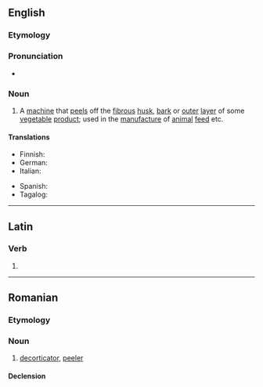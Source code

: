 ==English==

===Etymology===
{{suffix|en|decorticate|or}}

===Pronunciation===
* {{a|UK}} {{IPA|en|/diːˈkɔːtɪkeɪtə(ɹ)/}}

===Noun===
{{en-noun}}

# A [[machine]] that [[peel]]s off the [[fibrous]] [[husk]], [[bark]] or [[outer]] [[layer]] of some [[vegetable]] [[product]]; used in the [[manufacture]] of [[animal]] [[feed]] etc.

====Translations====
{{trans-top|peeling machine}}
* Finnish: {{t|fi|kuorimakone}}
* German: {{t|de|Schälmaschine|f}}
* Italian: {{t|it|decorcicatore|m}}
{{trans-mid}}
* Spanish: {{t|es|descortezador}}
* Tagalog: {{t|tl|luknapan}}
{{trans-bottom}}

----

==Latin==

===Verb===
{{la-verb-form|dēcorticātor}}

# {{inflection of|la|dēcorticō||2//3|s|futr|pasv|impr}}

----

==Romanian==

===Etymology===
{{suffix|ro|decortica|-tor}}

===Noun===
{{ro-noun|n|decorticatoare}}

# [[#English|decorticator]], [[peeler]]

====Declension====
{{ro-noun-n|pl=decorticatoare}}